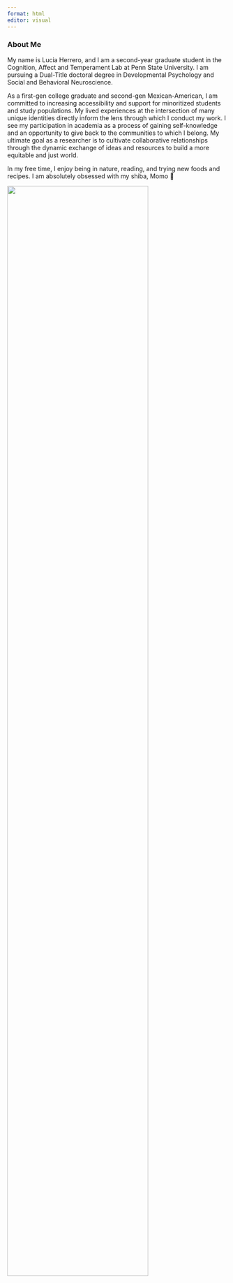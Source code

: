 ```yaml
---
format: html
editor: visual
---
```

### About Me 

My name is Lucia Herrero, and I am a second-year graduate student in the Cognition, Affect and Temperament Lab at Penn State University. I am pursuing a Dual-Title doctoral degree in Developmental Psychology and Social and Behavioral Neuroscience.


As a first-gen college graduate and second-gen Mexican-American, I am committed to increasing accessibility and support for minoritized students and study populations. My lived experiences at the intersection of many unique identities directly inform the lens through which I conduct my work. I see my participation in academia as a process of gaining self-knowledge and an opportunity to give back to the communities to which I belong. My ultimate goal as a researcher is to cultivate collaborative relationships through the dynamic exchange of ideas and resources to build a more equitable and just world.  

In my free time, I enjoy being in nature, reading, and trying new foods and recipes. I am absolutely obsessed with my shiba, Momo 🐾


 
![](img/momo.jpg){width=80%}


